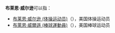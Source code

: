 '''布莱恩·威尔逊'''可以指：
* [[布莱恩·威尔逊_(体操运动员)|布莱恩·威尔逊 (体操运动员)]]（{{lang-en|Blaine Wilson}}），美国体操运动员
* [[布萊恩·威爾遜_(棒球運動員)|布萊恩·威爾遜 (棒球運動員)]]（{{lang-en|Brian Wilson}}），美国棒球运动员

{{Disambiguation|Cat=六字人名譯名消歧義}}